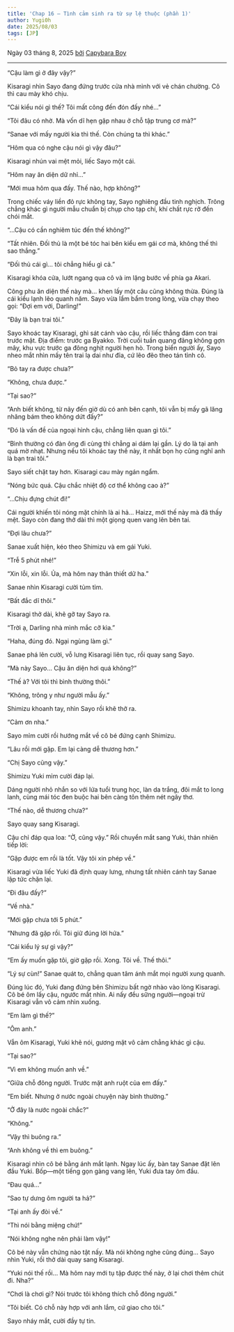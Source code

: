 ```yaml
---
title: 'Chap 16 – Tình cảm sinh ra từ sự lệ thuộc (phần 1)'
author: Yugi0h
date: 2025/08/03
tags: [JP]
---
```


Ngày 03 tháng 8, 2025 <u>bởi</u> [Capybara Boy](https://facebook.com/tienlx97)

---

“Cậu làm gì ở đây vậy?”

Kisaragi nhìn Sayo đang đứng trước cửa nhà mình với vẻ chán chường. Cô thì cau mày khó chịu.

“Cái kiểu nói gì thế? Tôi mất công đến đón đấy nhé…”

“Tôi đâu có nhờ. Mà vốn dĩ hẹn gặp nhau ở chỗ tập trung cơ mà?”

“Sanae với mấy người kia thì thế. Còn chúng ta thì khác.”

“Hôm qua có nghe cậu nói gì vậy đâu?”

Kisaragi nhún vai mệt mỏi, liếc Sayo một cái.

“Hôm nay ăn diện dữ nhỉ…”

“Mới mua hôm qua đấy. Thế nào, hợp không?”

Trong chiếc váy liền đỏ rực không tay, Sayo nghiêng đầu tinh nghịch. Trông chẳng khác gì người mẫu chuẩn bị chụp cho tạp chí, khí chất rực rỡ đến chói mắt.

“…Cậu có cần nghiêm túc đến thế không?”

“Tất nhiên. Đối thủ là một bé tóc hai bên kiểu em gái cơ mà, không thế thì sao thắng.”

“Đối thủ cái gì… tôi chẳng hiểu gì cả.”

Kisaragi khóa cửa, lướt ngang qua cô và im lặng bước về phía ga Akari.

Công phu ăn diện thế này mà… khen lấy một câu cũng không thừa. Đúng là cái kiểu lạnh lẽo quanh năm. Sayo vừa lẩm bẩm trong lòng, vừa chạy theo gọi: “Đợi em với, Darling!”

“Đây là bạn trai tôi.”

Sayo khoác tay Kisaragi, ghì sát cánh vào cậu, rồi liếc thẳng đám con trai trước mặt. Địa điểm: trước ga Byakko. Trời cuối tuần quang đãng không gợn mây, khu vực trước ga đông nghịt người hẹn hò. Trong biển người ấy, Sayo nheo mắt nhìn mấy tên trai lạ dai như đỉa, cứ lẽo đẽo theo tán tỉnh cô.

“Bỏ tay ra được chưa?”

“Không, chưa được.”

“Tại sao?”

“Anh biết không, từ nãy đến giờ dù có anh bên cạnh, tôi vẫn bị mấy gã lăng nhăng bám theo không dứt đấy?”

“Đó là vấn đề của ngoại hình cậu, chẳng liên quan gì tôi.”

“Bình thường có đàn ông đi cùng thì chẳng ai dám lại gần. Lý do là tại anh quá mờ nhạt. Nhưng nếu tôi khoác tay thế này, ít nhất bọn họ cũng nghĩ anh là bạn trai tôi.”

Sayo siết chặt tay hơn. Kisaragi cau mày ngán ngẩm.

“Nóng bức quá. Cậu chắc nhiệt độ cơ thể không cao à?”

“…Chịu đựng chút đi!”

Cái người khiến tôi nóng mặt chính là ai hả… Haizz, mới thế này mà đã thấy mệt. Sayo còn đang thở dài thì một giọng quen vang lên bên tai.

“Đợi lâu chưa?”

Sanae xuất hiện, kéo theo Shimizu và em gái Yuki.

“Trễ 5 phút nhé!”

“Xin lỗi, xin lỗi. Ủa, mà hôm nay thân thiết dữ ha.”

Sanae nhìn Kisaragi cười tủm tỉm.

“Bất đắc dĩ thôi.”

Kisaragi thở dài, khẽ gỡ tay Sayo ra.

“Trời ạ, Darling nhà mình mắc cỡ kìa.”

“Haha, đúng đó. Ngại ngùng làm gì.”

Sanae phá lên cười, vỗ lưng Kisaragi liên tục, rồi quay sang Sayo.

“Mà này Sayo… Cậu ăn diện hơi quá không?”

“Thế à? Với tôi thì bình thường thôi.”

“Không, trông y như người mẫu ấy.”

Shimizu khoanh tay, nhìn Sayo rồi khẽ thở ra.

“Cảm ơn nha.”

Sayo mỉm cười rồi hướng mắt về cô bé đứng cạnh Shimizu.

“Lâu rồi mới gặp. Em lại càng dễ thương hơn.”

“Chị Sayo cũng vậy.”

Shimizu Yuki mỉm cười đáp lại.

Dáng người nhỏ nhắn so với lứa tuổi trung học, làn da trắng, đôi mắt to long lanh, cùng mái tóc đen buộc hai bên càng tôn thêm nét ngây thơ.

“Thế nào, dễ thương chưa?”

Sayo quay sang Kisaragi.

Cậu chỉ đáp qua loa: “Ờ, cũng vậy.” Rồi chuyển mắt sang Yuki, thản nhiên tiếp lời:

“Gặp được em rồi là tốt. Vậy tôi xin phép về.”

Kisaragi vừa liếc Yuki đã định quay lưng, nhưng tất nhiên cánh tay Sanae lập tức chặn lại.

“Đi đâu đấy?”

“Về nhà.”

“Mới gặp chưa tới 5 phút.”

“Nhưng đã gặp rồi. Tôi giữ đúng lời hứa.”

“Cái kiểu lý sự gì vậy?”

“Em ấy muốn gặp tôi, giờ gặp rồi. Xong. Tôi về. Thế thôi.”

“Lý sự cùn!” Sanae quát to, chẳng quan tâm ánh mắt mọi người xung quanh.

Đúng lúc đó, Yuki đang đứng bên Shimizu bất ngờ nhào vào lòng Kisaragi. Cô bé ôm lấy cậu, ngước mắt nhìn. Ai nấy đều sững người—ngoại trừ Kisaragi vẫn vô cảm nhìn xuống.

“Em làm gì thế?”

“Ôm anh.”

Vẫn ôm Kisaragi, Yuki khẽ nói, gương mặt vô cảm chẳng khác gì cậu.

“Tại sao?”

“Vì em không muốn anh về.”

“Giữa chỗ đông người. Trước mặt anh ruột của em đấy.”

“Em biết. Nhưng ở nước ngoài chuyện này bình thường.”

“Ở đây là nước ngoài chắc?”

“Không.”

“Vậy thì buông ra.”

“Anh không về thì em buông.”

Kisaragi nhìn cô bé bằng ánh mắt lạnh. Ngay lúc ấy, bàn tay Sanae đặt lên đầu Yuki. Bốp—một tiếng gọn gàng vang lên, Yuki đưa tay ôm đầu.

“Đau quá…”

“Sao tự dưng ôm người ta hả?”

“Tại anh ấy đòi về.”

“Thì nói bằng miệng chứ!”

“Nói không nghe nên phải làm vậy!”

Cô bé này vẫn chứng nào tật nấy. Mà nói không nghe cũng đúng… Sayo nhìn Yuki, rồi thở dài quay sang Kisaragi.

“Yuki nói thế rồi… Mà hôm nay mới tụ tập được thế này, ở lại chơi thêm chút đi. Nha?”

“Chơi là chơi gì? Nói trước tôi không thích chỗ đông người.”

“Tôi biết. Có chỗ này hợp với anh lắm, cứ giao cho tôi.”

Sayo nháy mắt, cười đầy tự tin.
